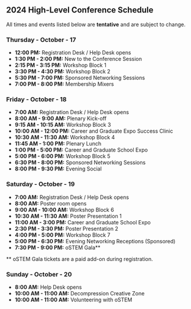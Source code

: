 
<SiteLayout title="Schedule" accent="nav-green">
<br />

<div className="font-bold text-nav-green">

## 2024 High-Level Conference Schedule

</div>

All times and events listed below are **tentative** and are subject to change.

<div className="text-teal-700 dark:text-teal-300">

### Thursday - October - 17

</div>

- **12:00 PM:** Registration Desk / Help Desk opens
- **1:30 PM - 2:00 PM:** New to the Conference Session
- **2:15 PM - 3:15 PM:** Workshop Block 1
- **3:30 PM - 4:30 PM:** Workshop Block 2
- **5:30 PM - 7:00 PM:** Sponsored Networking Sessions
- **7:00 PM - 8:00 PM:** Membership Mixers

<div className="text-nav-blue">

### Friday - October - 18

</div>

- **7:00 AM:** Registration Desk / Help Desk opens
- **8:00 AM - 9:00 AM:** Plenary Kick-off
- **9:15 AM - 10:15 AM:** Workshop Block 3
- **10:00 AM - 12:00 PM:** Career and Graduate Expo Success Clinic
- **10:30 AM - 11:30 AM:** Workshop Block 4
- **11:45 AM - 1:00 PM:** Plenary Lunch
- **1:00 PM - 5:00 PM:** Career and Graduate School Expo
- **5:00 PM - 6:00 PM:** Workshop Block 5
- **6:30 PM - 8:00 PM:** Sponsored Networking Sessions
- **8:00 PM - 9:30 PM:** Evening Social 


<div className="text-indigo-700 dark:text-indigo-300">

### Saturday - October - 19

</div>

- **7:00 AM:** Registration Desk / Help Desk opens
- **8:00 AM:**  Poster room opens
- **9:00 AM - 10:00 AM:** Workshop Block 6
- **10:30 AM - 11:30 AM:** Poster Presentation 1
- **11:00 AM - 3:00 PM:** Career and Graduate School Expo
- **2:30 PM - 3:30 PM:** Poster Presentation 2
- **4:00 PM - 5:00 PM:** Workshop Block 7
- **5:00 PM - 6:30 PM:** Evening Networking Receptions (Sponsored)
- **7:30 PM - 9:00 PM:** oSTEM Gala\*\*

\*\* oSTEM Gala tickets are a paid add-on during registration.

<div className="text-nav-purple">

### Sunday - October - 20

</div>

- **8:00 AM:** Help Desk opens
- **10:00 AM - 11:00 AM:** Decompression Creative Zone 
- **10:00 AM - 11:00 AM:** Volunteering with oSTEM

</SiteLayout>
